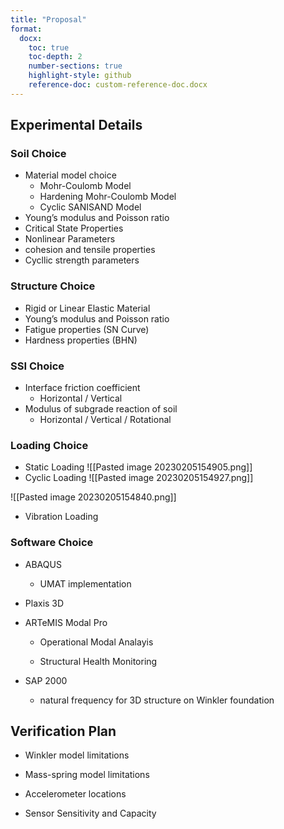 ```yaml
---
title: "Proposal"
format:
  docx:
    toc: true
    toc-depth: 2
    number-sections: true
    highlight-style: github
    reference-doc: custom-reference-doc.docx
---
```



## Experimental Details

### Soil Choice
- Material model choice
	- Mohr-Coulomb Model
	- Hardening Mohr-Coulomb Model
	- Cyclic SANISAND Model
- Young's modulus and Poisson ratio
- Critical State Properties
- Nonlinear Parameters
- cohesion and tensile properties
- Cycllic strength parameters

### Structure Choice
- Rigid or Linear Elastic Material
- Young's modulus and Poisson ratio
- Fatigue properties (SN Curve)
- Hardness properties (BHN)


### SSI Choice
- Interface friction coefficient
	- Horizontal / Vertical
- Modulus of subgrade reaction of soil
	- Horizontal / Vertical / Rotational



### Loading Choice
- Static Loading
![[Pasted image 20230205154905.png]]
- Cyclic Loading
![[Pasted image 20230205154927.png]]

![[Pasted image 20230205154840.png]]

- Vibration Loading


### Software Choice

- ABAQUS

	- UMAT implementation

- Plaxis 3D

- ARTeMIS Modal Pro

	- Operational Modal Analayis

	- Structural Health Monitoring

- SAP 2000
	- natural frequency for 3D structure on Winkler foundation



## Verification Plan

- Winkler model limitations

- Mass-spring model limitations

- Accelerometer locations

- Sensor Sensitivity and Capacity
